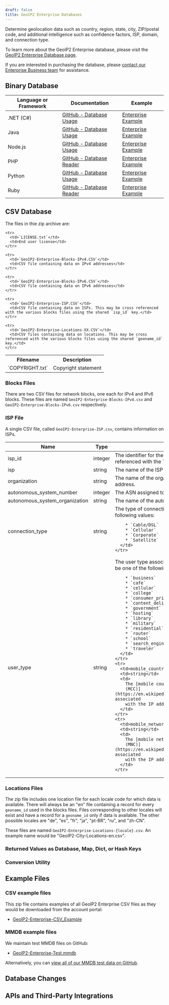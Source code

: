 ```yaml
---
draft: false
title: GeoIP2 Enterprise Databases
---
```



Determine geolocation data such as country, region, state, city, ZIP/postal
code, and additional intelligence such as confidence factors, ISP, domain, and
connection type.

To learn more about the GeoIP2 Enterprise database, please visit the
[GeoIP2 Enterprise Database page](https://www.maxmind.com/en/solutions/geoip2-enterprise-product-suite/enterprise-database).

If you are interested in purchasing the database, please
[contact our Enterprise Business team](https://www.maxmind.com/en/solutions/geoip2-enterprise-product-suite#signUp)
for assistance.

<IpGeolocationUsageWarning />
<DataPrivacyWarning />

## Binary Database

<BinaryDatabases />

| Language or Framework | Documentation                                                                      | Example                                                                            |
| --------------------- | ---------------------------------------------------------------------------------- | ---------------------------------------------------------------------------------- |
| .NET (C#)             | [GitHub - Database Usage](https://github.com/maxmind/GeoIP2-dotnet#database-usage) | [Enterprise Example](https://github.com/maxmind/GeoIP2-dotnet#enterprise-database) |
| Java                  | [GitHub - Database Usage](https://github.com/maxmind/GeoIP2-java#database-usage)   | [Enterprise Example](https://github.com/maxmind/GeoIP2-java#enterprise)            |
| Node.js               | [GitHub - Database Usage](https://github.com/maxmind/GeoIP2-node#database-usage)   | [Enterprise Example](https://github.com/maxmind/GeoIP2-node#enterprise-example)    |
| PHP                   | [GitHub - Database Reader](https://github.com/maxmind/GeoIP2-php#database-reader)  | [Enterprise Example](https://github.com/maxmind/GeoIP2-php#enterprise-example)     |
| Python                | [GitHub - Database Usage](https://github.com/maxmind/GeoIP2-python#database-usage) | [Enterprise Example](https://github.com/maxmind/GeoIP2-python#enterprise-database) |
| Ruby                  | [GitHub - Database Reader](https://github.com/maxmind/GeoIP2-ruby#database-reader) | [Enterprise Example](https://github.com/maxmind/GeoIP2-ruby#enterprise-example)    |

## CSV Database

<CsvDatabasesIntro />

<ZipFileContent product-name="GeoIP2-Enterprise" is-table-excluded={true} />

The files in thie zip archive are:

<table>
  <tbody>
    <tr>
      <th>Filename</th>
      <th>Description</th>
    </tr>
    <tr>
      <td>`COPYRIGHT.txt`</td>
      <td>Copyright statement</td>
    </tr>

    <tr>
      <td>`LICENSE.txt`</td>
      <td>End user license</td>
    </tr>

    <tr>
      <td>`GeoIP2-Enterprise-Blocks-IPv4.CSV`</td>
      <td>CSV file containing data on IPv4 addresses</td>
    </tr>

    <tr>
      <td>`GeoIP2-Enterprise-Blocks-IPv6.CSV`</td>
      <td>CSV file containing data on IPv6 addresses</td>
    </tr>

    <tr>
      <td>`GeoIP2-Enterprise-ISP.CSV`</td>
      <td>CSV file containing data on ISPs. This may be cross referenced with the various blocks files using the shared `isp_id` key.</td>
    </tr>

    <tr>
      <td>`GeoIP2-Enterprise-Locations-XX.CSV`</td>
      <td>CSV files containing data on locations. This may be cross referenced with the various blocks files using the shared `geoname_id` key.</td>
    </tr>

  </tbody>
</table>

<FileFormat />

### Blocks Files

There are two CSV files for network blocks, one each for IPv4 and IPv6 blocks.
These files are named `GeoIP2-Enterprise-Blocks-IPv4.csv` and
`GeoIP2-Enterprise-Blocks-IPv6.csv` respectively.

<CsvBlockTable is-enterprise={true} />

<CoordinatesWarning />

### ISP File

A single CSV file, called `GeoIP2-Enterprise-ISP.csv`, contains information on
ISPs.

<table>
  <thead>
    <tr>
      <th>Name</th>
      <th>Type</th>
      <th>Description</th>
    </tr>
  </thead>
  <tbody>
    <tr>
      <td>isp_id</td>
      <td>integer</td>
      <td>
        The identifier for the ISP.  This key can be cross referenced
        with the `isp_id` in the Blocks files.
      </td>
    </tr>
    <tr>
      <td>isp</td>
      <td>string</td>
      <td>
          The name of the ISP associated with the IP address.
      </td>
    </tr>
    <tr>
      <td>organization</td>
      <td>string</td>
      <td>
          The name of the organization associated with the IP address.
      </td>
    </tr>
    <tr>
      <td>autonomous_system_number</td>
      <td>integer</td>
      <td>
        The ASN assigned to the ISP for routing.
      </td>
    </tr>
    <tr>
      <td>autonomous_system_organization</td>
      <td>string</td>
      <td>
        The name of the autonomous system organization.
      </td>
    </tr>
    <tr>
      <td>connection_type</td>
      <td>string</td>
      <td>
        The type of connection. This will be one of the following values:

        * `Cable/DSL`
        * `Cellular`
        * `Corporate`
        * `Satellite`
      </td>
    </tr>

   <tr>
      <td>user_type</td>
      <td>string</td>
      <td>
        The user type associated with the IP address. This
        will be one of the following values.

        * `business`
        * `cafe`
        * `cellular`
        * `college`
        * `consumer_privacy_network`
        * `content_delivery_network`
        * `government`
        * `hosting`
        * `library`
        * `military`
        * `residential`
        * `router`
        * `school`
        * `search_engine_spider`
        * `traveler`
      </td>
    </tr>
    <tr>
      <td>mobile_country_code</td>
      <td>string</td>
      <td>
        The [mobile country code
        (MCC)](https://en.wikipedia.org/wiki/Mobile_country_code) associated
        with the IP address and ISP.
      </td>
    </tr>
    <tr>
      <td>mobile_network_code</td>
      <td>string</td>
      <td>
        The [mobile network code
        (MNC)](https://en.wikipedia.org/wiki/Mobile_country_code) associated
        with the IP address and ISP.
      </td>
    </tr>

  </tbody>
</table>

### Locations Files

The zip file includes one location file for each locale code for which data is
available. There will always be an "en" file containing a record for every
`geoname_id` used in the blocks files. Files corresponding to other locales will
exist and have a record for a `geoname_id` only if data is available. The other
possible locales are "de", "es", "fr", "ja", "pt-BR", "ru", and "zh-CN".

These files are named `GeoIP2-Enterprise-Locations-{locale}.csv`. An example
name would be "GeoIP2-City-Locations-en.csv".

<CsvLocationTable is-enterprise={true} />

### Returned Values as Database, Map, Dict, or Hash Keys

<ReturnedValuesAsKeys />

### Conversion Utility

<ConversionUtility />

## Example Files

<ExampleFiles />

### CSV example files

This zip file contains examples of all GeoIP2 Enterprise CSV files as they would
be downloaded from the account portal:

- [GeoIP2-Enterprise-CSV_Example](/static/GeoIP2-Enterprise-CSV_Example.zip)

### MMDB example files

We maintain test MMDB files on GitHub:

- [GeoIP2-Enterprise-Test.mmdb](https://github.com/maxmind/MaxMind-DB/blob/main/test-data/GeoIP2-Enterprise-Test.mmdb)

Alternatively, you can
[view all of our MMDB test data on GitHub](https://github.com/maxmind/MaxMind-DB/tree/main/test-data).

## Database Changes

<DatabaseChanges product="Enterprise" />

## APIs and Third-Party Integrations

<APIs />
